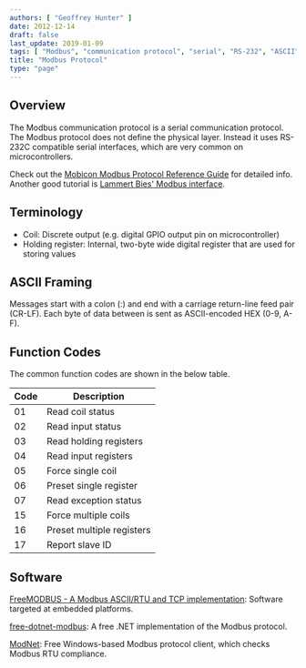```yaml
---
authors: [ "Geoffrey Hunter" ]
date: 2012-12-14
draft: false
last_update: 2019-01-09
tags: [ "Modbus", "communication protocol", "serial", "RS-232", "ASCII", "function codes", "coil" ]
title: "Modbus Protocol"
type: "page"
---
```


## Overview

The Modbus communication protocol is a serial communication protocol. The Modbus protocol does not define the physical layer. Instead it uses RS-232C compatible serial interfaces, which are very common on microcontrollers.

Check out the [Mobicon Modbus Protocol Reference Guide](http://modbus.org/docs/PI_MBUS_300.pdf) for detailed info. Another good tutorial is [Lammert Bies' Modbus interface](http://www.lammertbies.nl/comm/info/modbus.html).

## Terminology

* Coil: Discrete output (e.g. digital GPIO output pin on microcontroller)
* Holding register: Internal, two-byte wide digital register that are used for storing values

## ASCII Framing

Messages start with a colon (:) and end with a carriage return-line feed pair (CR-LF). Each byte of data between is sent as ASCII-encoded HEX (0-9, A-F).

## Function Codes

The common function codes are shown in the below table.

<table>
    <thead>
        <tr>
            <th>Code</th>
            <th>Description</th>
        </tr>
    </thead>
    <tbody>
        <tr>
            <td>01</td>
            <td>Read coil status</td>
        </tr>
        <tr>
            <td>02</td>
            <td>Read input status</td>
        </tr>
        <tr>
            <td>03</td>
            <td>Read holding registers</td>
        </tr>
        <tr>
            <td>04</td>
            <td>Read input registers</td>
        </tr>
        <tr>
            <td>05</td>
            <td>Force single coil</td>
        </tr>
        <tr>
            <td>06</td>
            <td>Preset single register</td>
        </tr>
        <tr>
            <td>07</td>
            <td>Read exception status</td>
        </tr>
        <tr>
            <td>15</td>
            <td>Force multiple coils</td>
        </tr>
        <tr>
            <td>16</td>
            <td>Preset multiple registers</td>
        </tr>
        <tr>
            <td>17</td>
            <td>Report slave ID</td>
        </tr>
    </tbody>
</table>

## Software

[FreeMODBUS - A Modbus ASCII/RTU and TCP implementation](https://www.freemodbus.org/): Software targeted at embedded platforms.

[free-dotnet-modbus](http://code.google.com/p/free-dotnet-modbus/): A free .NET implementation of the Modbus protocol.

[ModNet](http://www.globalmultimedia.in/modnet.htm): Free Windows-based Modbus protocol client, which checks Modbus RTU compliance.
